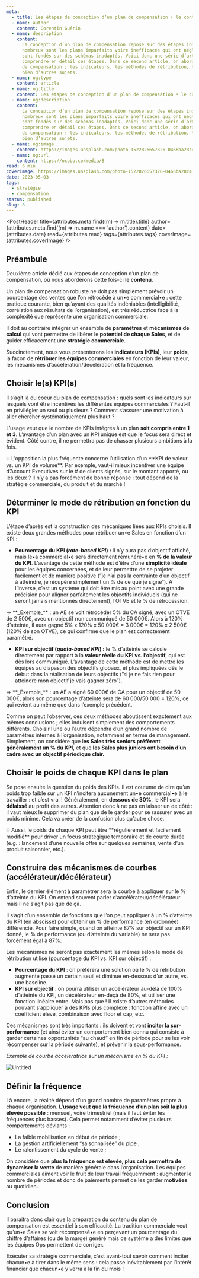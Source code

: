 ```yaml
---
meta:
  - title: Les étapes de conception d’un plan de compensation • le contenu
  - name: author
    content: Corentin Guérin
  - name: description
    content:
      La conception d’un plan de compensation repose sur des étapes indispensables. En effet,
      nombreux sont les plans imparfaits voire inefficaces qui ont négligé certaines règles, ou qui
      sont fondés sur des schémas inadaptés. Voici donc une série d’articles qui vous permettra de
      comprendre en détail ces étapes. Dans ce second article, on aborde le sujet du contenu du plan
      de compensation ; les indicateurs, les méthodes de rétribution, les mécanismes de courbes, et
      bien d’autres sujets.
  - name: og:type
    content: article
  - name: og:title
    content: Les étapes de conception d’un plan de compensation • le contenu
  - name: og:description
    content:
      La conception d’un plan de compensation repose sur des étapes indispensables. En effet,
      nombreux sont les plans imparfaits voire inefficaces qui ont négligé certaines règles, ou qui
      sont fondés sur des schémas inadaptés. Voici donc une série d’articles qui vous permettra de
      comprendre en détail ces étapes. Dans ce second article, on aborde le sujet du contenu du plan
      de compensation ; les indicateurs, les méthodes de rétribution, les mécanismes de courbes, et
      bien d’autres sujets.
  - name: og:image
    content: https://images.unsplash.com/photo-1522826657326-0466ba28c41f?ixlib=rb-4.0.3&q=85&fm=jpg&crop=entropy&cs=srgb&w=1200
  - name: og:url
    content: https://ocobo.co/media/8
read: 6 min
coverImage: https://images.unsplash.com/photo-1522826657326-0466ba28c41f?ixlib=rb-4.0.3&q=85&fm=jpg&crop=entropy&cs=srgb&w=1200
date: 2023-05-03
tags:
  - stratégie
  - compensation
status: published
slug: 8
---
```



<PostHeader
  title={attributes.meta.find((m) => m.title).title}
  author={attributes.meta.find((m) => m.name === 'author').content}
  date={attributes.date}
  read={attributes.read}
  tags={attributes.tags}
  coverImage={attributes.coverImage}
/>

## Préambule

Deuxième article dédié aux étapes de conception d’un plan de compensation, où nous aborderons cette
fois-ci le **contenu**.

Un plan de compensation robuste ne doit pas simplement prévoir un pourcentage des ventes que l’on
rétrocède à un•e commercial•e : cette pratique courante, bien qu’ayant des qualités indéniables
(intelligibilité, corrélation aux résultats de l’organisation), est très réductrice face à la
complexité que représente une organisation commerciale.

Il doit au contraire intégrer un ensemble de **paramètres** et **mécanismes de calcul** qui vont
permettre de libérer le **potentiel de chaque Sales**, et de guider efficacement une **stratégie
commerciale**.

Succinctement, nous vous présenterons les **indicateurs (KPIs)**, leur **poids**, la façon de
**rétribuer les équipes commerciales** en fonction de leur valeur, les mécanismes
d’accélération/décélération et la fréquence.

## Choisir le(s) KPI(s)

Il s’agit là du coeur du plan de compensation : quels sont les indicateurs sur lesquels vont être
incentivés les différentes équipes commerciales ? Faut-il en privilégier un seul ou plusieurs ?
Comment s’assurer une motivation à aller chercher systématiquement plus haut ?

L’usage veut que le nombre de KPIs intégrés à un plan **soit compris entre 1 et 3**. L’avantage d’un
plan avec un KPI unique est que le focus sera direct et évident. Côté contre, il ne permettra pas de
chasser plusieurs ambitions à la fois.

<Callout variant="fuchsia">
  💡 L’opposition la plus fréquente concerne l’utilisation d’un **KPI de valeur vs. un KPI de
  volume**. Par exemple, vaut-il mieux incentiver une équipe d’Account Executives sur le # de
  clients signés, sur le montant apporté, ou les deux ? Il n’y a pas forcément de bonne réponse :
  tout dépend de la stratégie commerciale, du produit et du marché !
</Callout>

## Déterminer le mode de rétribution en fonction du KPI

L’étape d’après est la construction des mécaniques liées aux KPIs choisis. Il existe deux grandes
méthodes pour rétribuer un•e Sales en fonction d’un KPI :

- **Pourcentage du KPI (_rate-based KPI_) :** il n’y aura pas d’objectif affiché, mais le•a
  commercial•e sera directement rémunéré•e en **% de la valeur du KPI**. L’avantage de cette méthode
  est d’être d’une **simplicité idéale** pour les équipes concernées, et de leur permettre de se
  projeter facilement et de manière positive (”je n’ai pas la contrainte d’un objectif à atteindre,
  je récupère simplement un % de ce que je signe”). A l’inverse, c’est un système qui doit être mis
  au point avec une grande précision pour aligner parfaitement les objectifs individuels (qui ne
  seront jamais mentionnés directement), l’OTVE et le % de rétrocession.

<div className="relief">
  ⇒ **_Exemple_** : un AE se voit rétrocéder 5% du CA signé, avec un OTVE de 2 500€, avec un
  objectif non communiqué de 50 000€. Alors à 120% d’atteinte, il aura gagné 5% x 120% x 50 000€ = 3
  000€ = 120% x 2 500€ (120% de son OTVE), ce qui confirme que le plan est correctement paramétré.
</div>

- **KPI sur objectif (_quota-based KPI_) :** le % d’atteinte se calcule directement par rapport à la
  **valeur réelle du KPI vs. l’objectif**, qui est dès lors communiqué. L’avantage de cette méthode
  est de mettre les équipes au diapason des objectifs globaux, et plus impliquées dès le début dans
  la réalisation de leurs objectifs (”si je ne fais rien pour atteindre mon objectif je vais gagner
  zéro”).

<div className="relief">
  ⇒ **_Exemple_** : un AE a signé 60 000€ de CA pour un objectif de 50 000€, alors son pourcentage
  d’atteinte sera de 60 000/50 000 = 120%, ce qui revient au même que dans l’exemple précédent.
</div>

Comme on peut l’observer, ces deux méthodes aboutissent exactement aux mêmes conclusions ; elles
induisent simplement des comportements différents. Choisir l’une ou l’autre dépendra d’un grand
nombre de paramètres internes à l’organisation, notamment en terme de management. Simplement, on
considère que l**es Sales très seniors préfèrent généralement un % du KPI**, et que **les Sales plus
juniors ont besoin d’un cadre avec un objectif périodique clair.**

## Choisir le poids de chaque KPI dans le plan

Se pose ensuite la question du poids des KPIs. Il est coutume de dire qu’un poids trop faible sur un
KPI n’incitera aucunement un•e commercial•e à le travailler : et c’est vrai ! Généralement, en
**dessous de 30%**, le KPI sera **délaissé** au profit des autres. Attention donc à ne pas en
laisser un de côté : il vaut mieux le supprimer du plan que de le garder pour se rassurer avec un
poids minime. Cela va créer de la confusion plus qu’autre chose.

<Callout variant="fuchsia">
  💡 Aussi, le poids de chaque KPI peut être **régulièrement et facilement modifié** pour driver un
  focus stratégique temporaire et de courte durée (e.g. : lancement d’une nouvelle offre sur
  quelques semaines, vente d’un produit saisonnier, etc.).
</Callout>

## Construire des mécanismes de courbes (accélérateur/décélérateur)

Enfin, le dernier élément à paramétrer sera la courbe à appliquer sur le % d’atteinte du KPI. On
entend souvent parler d’accélérateur/décélérateur mais il ne s’agit pas que de ça.

Il s’agit d’un ensemble de fonctions que l’on peut appliquer à un % d’atteinte du KPI (en abscisse)
pour obtenir un % de performance (en ordonnée) différencié. Pour faire simple, quand on atteinte 87%
sur objectif sur un KPI donné, le % de performance (ou d’atteinte du variable) ne sera pas forcément
égal à 87%.

Les mécanismes ne seront pas exactement les mêmes selon le mode de rétribution utilisé (pourcentage
du KPI vs. KPI sur objectif) :

- **Pourcentage du KPI** : on préférera une solution où le % de rétribution augmente passé un
  certain seuil et diminue en-dessous d’un autre, vs. une baseline.
- **KPI sur objectif** : on pourra utiliser un accélérateur au-delà de 100% d’atteinte du KPI, un
  décélérateur en-deçà de 80%, et utiliser une fonction linéaire entre. Mais pas que ! Il existe
  d’autres méthodes pouvant s’appliquer à des KPIs plus complexe : fonction affine avec un
  coefficient élevé, combinaison avec floor et cap, etc.

Ces mécanismes sont très importants : ils doivent et vont **inciter la sur-performance** (et ainsi
éviter un comportement bien connu qui consiste à garder certaines opportunités “au chaud” en fin de
période pour se les voir récompenser sur la période suivante), et prévenir la sous-performance.

_Exemple de courbe accélératrice sur un mécanisme en % du KPI :_

![Untitled](/posts/8/1.png)

## Définir la fréquence

Là encore, la réalité dépend d’un grand nombre de paramètres propre à chaque organisation. **L’usage
veut que la fréquence d’un plan soit la plus élevée possible** : mensuel, voire trimestriel (mais il
faut éviter les fréquences plus basses). Cela permet notamment d’éviter plusieurs comportements
déviants :

- La faible mobilisation en début de période ;
- La gestion artificiellement “saisonnalisée” du pipe ;
- Le ralentissement du cycle de vente ;

On considère que **plus la fréquence est élevée, plus cela permettra de dynamiser la vente** de
manière générale dans l’organisation. Les équipes commerciales aiment voir le fruit de leur travail
fréquemment : augmenter le nombre de périodes et donc de paiements permet de les garder **motivées**
au quotidien.

## Conclusion

Il paraitra donc clair que la préparation du contenu du plan de compensation est essentiel à son
efficacité. La tradition commerciale veut qu’un•e Sales se voit récompensé•e en perçevant un
pourcentage du chiffre d’affaires (ou de la marge) généré mais ce système a des limites que les
équipes Ops permettent de corriger.

Exécuter sa stratégie commerciale, c’est avant-tout savoir comment inciter chacun•e à tirer dans le
même sens : cela passe inévitablement par l’intérêt financier que chacun•e y verra à la fin du mois
!
